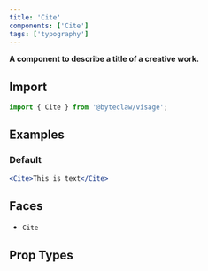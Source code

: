 ```yaml
---
title: 'Cite'
components: ['Cite']
tags: ['typography']
---
```


**A component to describe a title of a creative work.**

## Import

```js transpile=false
import { Cite } from '@byteclaw/visage';
```

## Examples

### Default

```jsx live
<Cite>This is text</Cite>
```

## Faces

- `Cite`

## Prop Types

<PropTypes component="Cite" />
